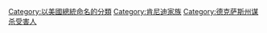 {{Commons cat|John F. Kennedy}}
{{Topic cat|约翰·肯尼迪}}

{{DEFAULTSORT:Kennedy, John F.}}
[[Category:以美國總統命名的分類|Category:以美國總統命名的分類]]
[[Category:肯尼迪家族|Category:肯尼迪家族]]
[[Category:德克萨斯州谋杀受害人|Category:德克萨斯州谋杀受害人]]